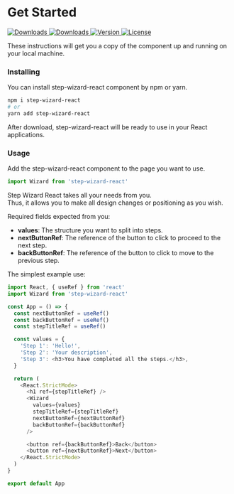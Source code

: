 
# Get Started

<div
  style={{
    marginTop: 10,
    display: 'flex',
    gap: '10px',
  }}
>
  <a href="https://www.npmjs.com/package/step-wizard-react">
    <img
      src="https://img.shields.io/npm/dm/step-wizard-react"
      alt="Downloads"
    />
  </a>
  <a href="https://www.npmjs.com/package/step-wizard-react">
    <img
      src="https://img.shields.io/npm/dt/step-wizard-react"
      alt="Downloads"
    />
  </a>
  <a href="https://www.npmjs.com/package/step-wizard-react">
    <img src="https://img.shields.io/npm/v/step-wizard-react" alt="Version" />
  </a>
  <a href="https://www.npmjs.com/package/step-wizard-react">
    <img src="https://img.shields.io/npm/l/step-wizard-react" alt="License" />
  </a>
</div>

These instructions will get you a copy of the component up and running on your local machine.

### Installing

You can install step-wizard-react component by npm or yarn.

```bash
npm i step-wizard-react
# or
yarn add step-wizard-react
```

After download, step-wizard-react will be ready to use in your React applications.

### Usage

Add the step-wizard-react component to the page you want to use.

```js
import Wizard from 'step-wizard-react'
```

Step Wizard React takes all your needs from you. <br />
Thus, it allows you to make all design changes or positioning as you wish. <br />

Required fields expected from you:

- <b>values</b>: The structure you want to split into steps.
- <b>nextButtonRef</b>: The reference of the button to click to proceed to the
  next step.
- <b>backButtonRef</b>: The reference of the button to click to move to the
  previous step.

The simplest example use:

<Basic />

```js
import React, { useRef } from 'react'
import Wizard from 'step-wizard-react'

const App = () => {
  const nextButtonRef = useRef()
  const backButtonRef = useRef()
  const stepTitleRef = useRef()

  const values = {
    'Step 1': 'Hello!',
    'Step 2': 'Your description',
    'Step 3': <h3>You have completed all the steps.</h3>,
  }

  return (
    <React.StrictMode>
      <h1 ref={stepTitleRef} />
      <Wizard
        values={values}
        stepTitleRef={stepTitleRef}
        nextButtonRef={nextButtonRef}
        backButtonRef={backButtonRef}
      />

      <button ref={backButtonRef}>Back</button>
      <button ref={nextButtonRef}>Next</button>
    </React.StrictMode>
  )
}

export default App
```
